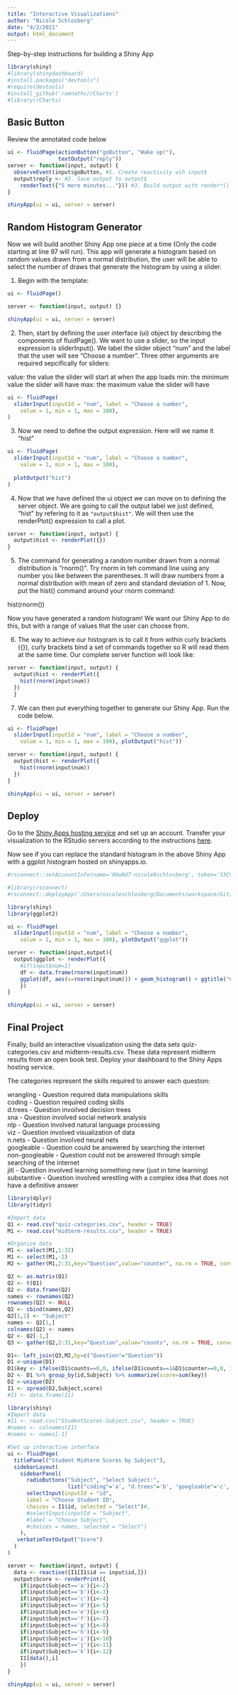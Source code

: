 ```yaml
---
title: "Interactive Visualizations"
author: "Nicole Schlosberg"
date: "4/2/2021"
output: html_document
---
```


Step-by-step instructions for building a Shiny App

```r
library(shiny)
#library(shinydashboard)
#install.packages("devtools")
#require(devtools)
#install_github('ramnathv/rCharts')
#library(rCharts)
```

## Basic Button

Review the annotated code below

```r
ui <- fluidPage(actionButton("goButton", "Wake up!"),
                textOutput("reply"))
server <- function(input, output) {
  observeEvent(input$goButton, #1. Create reactivity wih input$
  output$reply <- #2. Save output to output$
    renderText({"5 more minutes..."})) #3. Build output with render*()
}

shinyApp(ui = ui, server = server)
```

## Random Histogram Generator

Now we will build another Shiny App one piece at a time (Only the code starting at line 97 will run). This app will generate a histogram based on random values drawn from a normal distribution, the user will be able to select the number of draws that generate the histogram by using a slider.

1. Begin with the template:

```r
ui <- fluidPage()

server <- function(input, output) {}

shinyApp(ui = ui, server = server)
```

2. Then, start by defining the user interface (ui) object by describing the components of fluidPage(). We want to use a slider, so the input expression is sliderInput(). We label the slider object "num" and the label that the user will see "Choose a number". Three other arguments are required sepcifically for sliders: 

value: the value the slider will start at when the app loads
min: the minimum value the slider will have
max: the maximum value the slider will have

```r
ui <- fluidPage(
  sliderInput(inputId = "num", label = "Choose a number", 
    value = 1, min = 1, max = 100),
)
```

3. Now we need to define the output expression. Here will we name it "hist"

```r
ui <- fluidPage(
  sliderInput(inputId = "num", label = "Choose a number", 
    value = 1, min = 1, max = 100),
  
  plotOutput("hist")
)
```

4. Now that we have defined the ui object we can move on to defining the server object. We are going to call the output label we just defined, "hist" by refering to it as ``"output$hist"``. We will then use the renderPlot() expression to call a plot.

```r
server <- function(input, output) {
  output$hist <- renderPlot({})
}
```

5. The command for generating a random number drawn from a normal distribution is "rnorm()". Try rnorm in teh command line using any number you like between the parentheses. It will draw numbers from a normal distribution with mean of zero and standard deviation of 1. Now, put the hist() command around your rnorm command: 

hist(rnorm())

Now you have generated a random histogram! We want our Shiny App to do this, but with a range of values that the user can choose from.

6. The way to achieve our histogram is to call it from within curly brackets ({}), curly brackets bind a set of commands together so R will read them at the same time. Our complete server function will look like:

```r
server <- function(input, output) {
  output$hist <- renderPlot({
    hist(rnorm(input$num))
  })
  }
```

7. We can then put everything together to generate our Shiny App. Run the code below.

```r
ui <- fluidPage(
  sliderInput(inputId = "num", label = "Choose a number", 
    value = 1, min = 1, max = 100), plotOutput("hist"))

server <- function(input, output) {
  output$hist <- renderPlot({
    hist(rnorm(input$num))
  })
}

shinyApp(ui = ui, server = server)
```

## Deploy

Go to the [Shiny Apps hosting service](http://www.shinyapps.io/) and set up an account. Transfer your visualization to the RStudio servers according to the instructions [here](http://docs.rstudio.com/shinyapps.io/).

Now see if you can replace the standard histogram in the above Shiny App with a ggplot histogram hosted on shinyapps.io.

```r
#rsconnect::setAccountInfo(name='06w8d7-nicole0schlosberg', token='53C9C3CD1AA643128FF3837CBCEE58E4', secret='nxVBCSN9dkv+I0S48EC2fgbUREmds1sN5nkjZdEI')

#library(rsconnect)
#rsconnect::deployApp('/Users/nicoleschlosberg/Documents/workspace/Git/interactive-visualization')
```

```r
library(shiny)
library(ggplot2)

ui <- fluidPage(
  sliderInput(inputId = "num", label = "Choose a number", 
    value = 1, min = 1, max = 100), plotOutput("ggplot"))

server <- function(input,output){
  output$ggplot <- renderPlot({
    #if(input$num=1)
    df <- data.frame(rnorm(input$num))
    ggplot(df, aes(x=rnorm(input$num))) + geom_histogram() + ggtitle("Ggplot Histogram of Input Data") + xlab("Input Number") + ylab("Count")
    })
}

shinyApp(ui = ui, server = server)
```


## Final Project

Finally, build an interactive visualization using the data sets quiz-categories.csv and midterm-results.csv. These data represent midterm results from an open book test. Deploy your dashboard to the Shiny Apps hosting service. 

The categories represent the skills required to answer each question:

wrangling - Question required data manipulations skills  
coding - Question required coding skills  
d.trees - Question invoilved decision trees  
sna - Question involved social network analysis  
nlp - Question involved natural language processing  
viz - Question involved visualization of data  
n.nets - Question involved neural nets  
googleable - Question could be answered by searching the internet  
non-googleable - Question could not be answered through simple searching of the internet  
jitl - Question involved learning something new (just in time learning)  
substantive - Question involved wrestling with a complex idea that does not have a definitive answer

```r
library(dplyr)
library(tidyr)

#Import data
Q1 <- read.csv("quiz-categories.csv", header = TRUE)
M1 <- read.csv("midterm-results.csv", header = TRUE)

#Organize data
M1 <- select(M1,1:32)
M1 <- select(M1,-2)
M2 <- gather(M1,2:31,key="Question",value="counter", na.rm = TRUE, convert = FALSE) %>% select(id,Question,counter)

Q2 <- as.matrix(Q1)
Q2 <- t(Q1)
Q2 <- data.frame(Q2)
names <- rownames(Q2)
rownames(Q2) <- NULL
Q2 <- cbind(names,Q2)
Q2[1,1] <- "Subject"
names <- Q2[1,]
colnames(Q2) <- names
Q2 <- Q2[-1,]
Q3 <- gather(Q2,2:31,key="Question",value="counts", na.rm = TRUE, convert = FALSE) %>% select(Subject,Question,counts)

D1<- left_join(Q3,M2,by=c("Question"="Question"))
D1 <-unique(D1)
D1$key <- ifelse(D1$counts==0,0, ifelse(D1$counts==1&D1$counter==0,0, ifelse(D1$counts==1&D1$counter==1,1, ifelse(D1$counts==0&D1$counter==0,0,NA))))
D2 <- D1 %>% group_by(id,Subject) %>% summarize(score=sum(key))
D2 <-unique(D2)
I1 <- spread(D2,Subject,score) 
#I1 <- data.frame(I1)
```

```r
library(shiny)
#Import data
#I1 <- read.csv("StudentScores-Subject.csv", header = TRUE)
#names <- colnames(I1)
#names <- names[-1]

#Set up interactive interface
ui <- fluidPage(
  titlePanel("Student Midterm Scores by Subject"),
  sidebarLayout(
    sidebarPanel(
      radioButtons("Subject", "Select Subject:", 
                   list("coding"='a', "d.trees"='b', "googleable"='c', "jitl"='d',"n.nets"='e',"nlp"='f',"non.googleable"='g',"sna"='h',"substantive"='i',"viz"='j',"wrangling"='k')), 
      selectInput(inputId = "id",  
      label = "Choose Student ID",  
      choices = I1$id, selected = "Select")#,  
      #selectInput(inputId = "Subject", 
      #label = "Choose Subject", 
      #choices = names, selected = "Select")
    ),
   verbatimTextOutput("Score")
  )
)

server <- function(input, output) { 
  data <- reactive({I1[I1$id == input$id,]})  
  output$Score <- renderPrint({      
    if(input$Subject=='a'){i<-2}     
    if(input$Subject=='b'){i<-3}     
    if(input$Subject=='c'){i<-4}     
    if(input$Subject=='d'){i<-5}     
    if(input$Subject=='e'){i<-6} 
    if(input$Subject=='f'){i<-7} 
    if(input$Subject=='g'){i<-8} 
    if(input$Subject=='h'){i<-9} 
    if(input$Subject=='i'){i<-10} 
    if(input$Subject=='j'){i<-11} 
    if(input$Subject=='k'){i<-12} 
    I1[data(),i]
    }) 
}

shinyApp(ui = ui, server = server)
```
